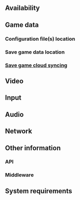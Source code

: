 {{stub}}{{Infobox game|cover        = Counter-Strike cover.jpg
|developers   = {{Infobox game/row/developer|Valve}}
|publishers   = {{Infobox game/row/publisher|Valve}}
|engines      = |release dates= {{Infobox game/row/date|Windows|TBA}}|reception    = {{Infobox game/row/reception|Metacritic|link|rating}}{{Infobox game/row/reception|OpenCritic|link|rating}}{{Infobox game/row/reception|IGDB|link|rating}}|taxonomy     ={{Infobox game/row/taxonomy/monetization      | }}{{Infobox game/row/taxonomy/microtransactions | }}{{Infobox game/row/taxonomy/modes             | Multiplayer }}{{Infobox game/row/taxonomy/pacing            | }}{{Infobox game/row/taxonomy/perspectives      | }}{{Infobox game/row/taxonomy/controls          | }}{{Infobox game/row/taxonomy/genres            | }}{{Infobox game/row/taxonomy/sports            | }}{{Infobox game/row/taxonomy/vehicles          | }}{{Infobox game/row/taxonomy/art styles        | }}{{Infobox game/row/taxonomy/themes            | }}{{Infobox game/row/taxonomy/series            | PCGW Templates<!-- CHANGE TO THE ACTUAL SERIES NAME IF ONE EXISTS --> }}|steam appid  = 10
|steam appid side = |gogcom id    = |gogcom id side = |official site= |hltb         = |igdb         = <!-- Only needs to be set if there is no IGDB reception row -->|mobygames    = |strategywiki = |wikipedia    = |winehq       = |license      = commercial}}{{Introduction|introduction      = |release history   = |current state     =}}==Availability=={{Availability|{{Availability/row| retail | | unknown |  |  | Windows }}}}==Game data=====Configuration file(s) location==={{Game data|{{Game data/config|Windows|}}}}===Save game data location==={{Game data|{{Game data/saves|Windows|}}}}===[[Glossary:Save game cloud syncing|Save game cloud syncing]]==={{Save game cloud syncing|discord                   = |discord notes             = |epic games launcher       = |epic games launcher notes = |gog galaxy                = |gog galaxy notes          = |origin                    = |origin notes              = |steam cloud               = |steam cloud notes         = |ubisoft connect           = |ubisoft connect notes     = |xbox cloud                = |xbox cloud notes          = }}==Video=={{Video|wsgf link                  = |widescreen wsgf award      = |multimonitor wsgf award    = |ultrawidescreen wsgf award = |4k ultra hd wsgf award     = |widescreen resolution      = unknown|widescreen resolution notes= |multimonitor               = unknown|multimonitor notes         = |ultrawidescreen            = unknown|ultrawidescreen notes      = |4k ultra hd                = unknown|4k ultra hd notes          = |fov                        = unknown|fov notes                  = |windowed                   = unknown|windowed notes             = |borderless windowed        = unknown|borderless windowed notes  = |anisotropic                = unknown|anisotropic notes          = |antialiasing               = unknown|antialiasing notes         = |vsync                      = unknown|vsync notes                = |60 fps                     = unknown|60 fps notes               = |120 fps                    = unknown|120 fps notes              = |hdr                        = unknown|hdr notes                  = |ray tracing                = unknown|ray tracing notes          = |color blind                = unknown|color blind notes          = }}==Input=={{Input|key remap                 = unknown|key remap notes           = |acceleration option       = unknown|acceleration option notes = |mouse sensitivity         = unknown|mouse sensitivity notes   = |mouse menu                = unknown|mouse menu notes          = |invert mouse y-axis       = unknown|invert mouse y-axis notes = |touchscreen               = unknown|touchscreen notes         = |controller support        = unknown|controller support notes  = |full controller           = unknown|full controller notes     = |controller remap          = unknown|controller remap notes    = |controller sensitivity    = unknown|controller sensitivity notes= |invert controller y-axis  = unknown|invert controller y-axis notes= |xinput controllers        = unknown|xinput controllers notes  = |xbox prompts              = unknown|xbox prompts notes        = |impulse triggers          = unknown|impulse triggers notes    = |dualshock 4               = unknown|dualshock 4 notes         = |dualshock prompts         = unknown|dualshock prompts notes   = |light bar support         = unknown|light bar support notes   = |dualshock 4 modes         = unknown|dualshock 4 modes notes   = |tracked motion controllers= unknown|tracked motion controllers notes = |tracked motion prompts    = unknown|tracked motion prompts notes = |other controllers         = unknown|other controllers notes   = |other button prompts      = unknown|other button prompts notes= |controller hotplug        = unknown|controller hotplug notes  = |haptic feedback           = unknown|haptic feedback notes     = |simultaneous input        = unknown|simultaneous input notes  = |steam input api           = unknown|steam input api notes     = |steam hook input          = unknown|steam hook input notes    = |steam input presets       = unknown|steam input presets notes = |steam controller prompts  = unknown|steam controller prompts notes = |steam cursor detection    = unknown|steam cursor detection notes = }}==Audio=={{Audio|separate volume           = unknown|separate volume notes     = |surround sound            = unknown|surround sound notes      = |subtitles                 = unknown|subtitles notes           = |closed captions           = unknown|closed captions notes     = |mute on focus lost        = unknown|mute on focus lost notes  = |eax support               = |eax support notes         = |red book cd audio         = |red book cd audio notes   = |general midi audio        = |general midi audio notes  = }}{{L10n|content={{L10n/switch |language  = English |interface = true |audio     = unknown |subtitles = unknown |notes     =  |fan       =  |ref       = }}}}==Network=={{Network/Multiplayer|local play           = unknown|local play players   = |local play modes     = |local play notes     = |lan play             = unknown|lan play players     = |lan play modes       = |lan play notes       = |online play          = unknown|online play players  = |online play modes    = |online play notes    = |asynchronous         = |asynchronous notes   = }}{{Network/Connections|matchmaking        = |matchmaking notes  = |p2p                = |p2p notes          = |dedicated          = |dedicated notes    = |self-hosting       = |self-hosting notes = |direct ip          = |direct ip notes    = }}{{Network/Ports|tcp  = |udp  = |upnp = }}==Other information=====API==={{API|direct3d versions      = |direct3d notes         = |directdraw versions    = |directdraw notes       = |wing                   = |wing notes             = |opengl versions        = |opengl notes           = |glide versions         = |glide notes            = |software mode          = |software mode notes    = |mantle support         = |mantle support notes   = |metal support          = |metal support notes    = |vulkan versions        = |vulkan notes           = |dos modes              = |dos modes notes        = |shader model versions  = |shader model notes     = |windows 32-bit exe     = unknown|windows 64-bit exe     = unknown|windows arm app        = unknown|windows exe notes      = |mac os x powerpc app   = |macos intel 32-bit app = unknown|macos intel 64-bit app = unknown|macos arm app          = unknown|macos app notes        = |linux powerpc app      = |linux 32-bit executable= unknown|linux 64-bit executable= unknown|linux arm app          = unknown|linux executable notes = }}===Middleware==={{Middleware|physics          = |physics notes    = |audio            = |audio notes      = |interface        = |interface notes  = |input            = |input notes      = |cutscenes        = |cutscenes notes  = |multiplayer      = |multiplayer notes= |anticheat        = |anticheat notes  = }}==System requirements=={{System requirements|OSfamily = Windows|minOS    = |minCPU   = |minRAM   = |minHD    = |minGPU   = |recOS    = |recCPU   = |recRAM   = |recHD    = |recGPU   = |notes    = }}{{References}}